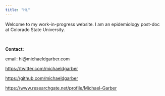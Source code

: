 ```yaml
---
title: "Hi"
---
```


Welcome to my work-in-progress website. I am an epidemiology post-doc at Colorado State University.

<br>

**Contact:**

email: hi\@michaeldgarber.com

<https://twitter.com/michaeldgarber>

<https://github.com/michaeldgarber>

<https://www.researchgate.net/profile/Michael-Garber>
